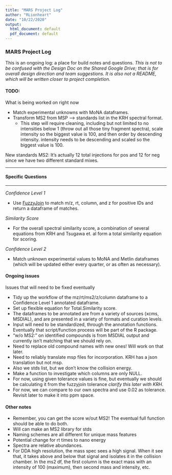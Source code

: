 ```yaml
---
title: "MARS Project Log"
author: "RLionheart"
date: "10/22/2020"
output:
  html_document: default
  pdf_document: default
---
```



### MARS Project Log

This is an ongoing log: a place for build notes and questions.
*This is not to be confused with the Design Doc on the Shared Google Drive; that is for overall design direction and team suggestions. It is also not a README, which will be written closer to project completion.*

#### TODO: 
What is being worked on right now

- Match experimental unknowns with MoNA dataframes. 
- Transform MS2 from MSP --> standards list in the KRH spectral format.
  + This step will require cleaning, including but not limited to no intensities below 1 (throw out all those tiny fragment spectra), scale intensity so the biggest value is 100, and then order by descending intensity. intensity needs to be descending and scaled so the biggest value is 100.

New standards MS2: It's actually 12 total injections for pos and 12 for neg since we have two different standard mixes. 

---

#### Specific Questions


--- 

*Confidence Level 1*

- Use [FuzzyJoin](http://varianceexplained.org/fuzzyjoin/) to match m/z, rt, column, and z for positive IDs and return a dataframe of matches. 

*Similarity Score*

- For the overall spectral similarity score, a combination of several equations from KRH and Tsugawa et. al form a total similarity equation for scoring.

*Confidence Level 2*

- Match unknown experimental values to MoNA and Metlin dataframes (which will be updated either every quarter, or as often as necessary). 



#### Ongoing issues
Issues that will need to be fixed eventually

- Tidy up the workflow of the mz/rt/ms2/z/column dataframe to a Confidence Level 1 annotated dataframe.
- Set up flexible equation for Total.Similarity score.
- The dataframes to be annotated are from a variety of sources (xcms, MSDIAL), and are presented in a variety of formats and curation levels.
- Input will need to be standardized, through the annotation functions. Eventually that script/function process will be part of the R package. 
- "w/o MS2:" on identified compounds is from MSDIAL output and currently isn't matching that we should rely on.
- Need to replace old compound names with new ones! Will work on that later.
- Need to reliably translate msp files for incorporation. KRH has a json translation but not msp. 
- Also we stds list, but we don't know the collision energy. 
- Make a function to investigate which columns are only NULL.
- For now, using given tolerance values is fine, but eventually we should be calculating it from the fuzzyjoin tolerance *clarify this later with KRH*.
- For now, we can compare to our own spectra and use 0.02 as tolerance. Revisit later to make it into ppm space.


#### Other notes
- Remember, you can get the score w/out MS2! The eventual full function should be able to do both.
- Will can make an MS2 library for stds
- Naming schemes are all different for unique mass features
- Potential change for rt times to nano energy
- Spectra are relative abundances.
- For DDA high resolution, the mass spec sees a high signal. When it see that, it takes above and below that signal and isolates it in the collision chamber. In the ms2 df, the first column is the exact mass with an intensity of 100 (maximum), then second mass and intensity, etc. 
